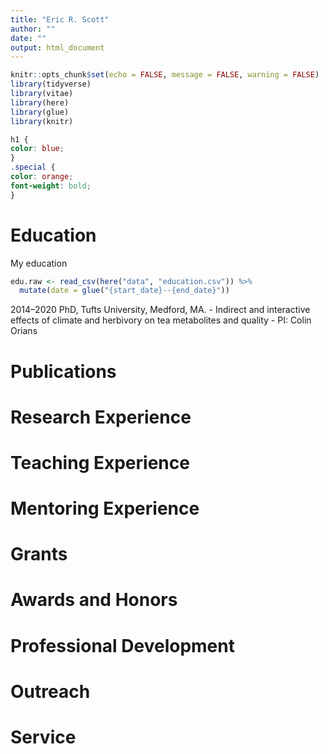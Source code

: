 ```yaml
---
title: "Eric R. Scott"
author: ""
date: ""
output: html_document
---
```

```r
knitr::opts_chunk$set(echo = FALSE, message = FALSE, warning = FALSE)
library(tidyverse)
library(vitae)
library(here)
library(glue)
library(knitr)
```

```css
h1 {
color: blue;
}
.special {
color: orange;
font-weight: bold;
}
```

# Education {.special}

My education

```r
edu.raw <- read_csv(here("data", "education.csv")) %>% 
  mutate(date = glue("{start_date}--{end_date}"))

```
2014--2020 PhD, Tufts University, Medford, MA.
- Indirect and interactive effects of climate and herbivory on tea metabolites
and quality
- PI: Colin Orians

# Publications

# Research Experience

# Teaching Experience

# Mentoring Experience

# Grants

# Awards and Honors

# Professional Development

# Outreach

# Service
